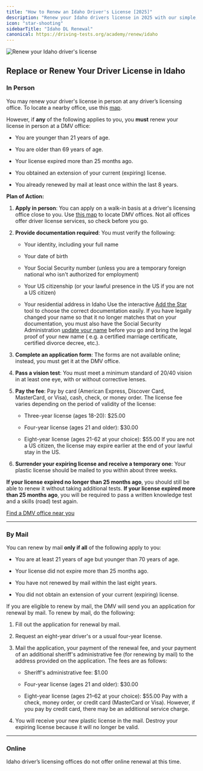 ```yaml
---
title: "How to Renew an Idaho Driver's License [2025]"
description: "Renew your Idaho drivers license in 2025 with our simple, step-by-step guide. Find all the necessary requirements, forms, fees, and online renewal options to ensure a hassle-free experience. Stay legal and avoid fines - start your renewal process now!"
icon: "star-shooting"
sidebarTitle: "Idaho DL Renewal"
canonical: https://driving-tests.org/academy/renew/idaho
---
```


![Renew your Idaho driver's license](https://driving-tests.org/wp-content/uploads/2024/07/renew-idaho-drivers-license.jpg)

## Replace or Renew Your Driver License in Idaho

### In Person

You may renew your driver's license in person at any driver’s licensing office. To locate a nearby office, use this [map](https://driving-tests.org/dmv-near-me/idaho-dmv-office-locations/).

However, if **any** of the following applies to you, you **must** renew your license in person at a DMV office:

* You are younger than 21 years of age.

* You are older than 69 years of age.

* Your license expired more than 25 months ago.

* You obtained an extension of your current (expiring) license.

* You already renewed by mail at least once within the last 8 years.

**Plan of Action:**

1. **Apply in person**: You can apply on a walk-in basis at a driver's licensing office close to you. Use [this map](https://driving-tests.org/dmv-near-me/idaho-dmv-office-locations/) to locate DMV offices. Not all offices offer driver license services, so check before you go.

2. **Provide documentation required**: You must verify the following:

   * Your identity, including your full name

   * Your date of birth

   * Your Social Security number (unless you are a temporary foreign national who isn't authorized for employment)

   * Your US citizenship (or your lawful presence in the US if you are not a US citizen)

   * Your residential address in Idaho
     Use the interactive [Add the Star](http://itd.idaho.gov/starcard/add-the-star-tool-01.html) tool to choose the correct documentation easily.
     If you have legally changed your name so that it no longer matches that on your documentation, you must also have the Social Security Administration [update your name](https://faq.ssa.gov/link/portal/34011/34019/Article/3749/How-do-I-change-or-correct-my-name-on-my-Social-Security-number-card) before you go and bring the legal proof of your new name ( e.g. a certified marriage certificate, certified divorce decree, etc.).

3. **Complete an application form**: The forms are not available online; instead, you must get it at the DMV office.

4. **Pass a vision test**: You must meet a minimum standard of 20/40 vision in at least one eye, with or without corrective lenses.

5. **Pay the fee**: Pay by card (American Express, Discover Card, MasterCard, or Visa), cash, check, or money order. The license fee varies depending on the period of validity of the license:

   * Three-year license (ages 18-20): $25.00

   * Four-year license (ages 21 and older): $30.00

   * Eight-year license (ages 21-62 at your choice): $55.00
     If you are not a US citizen, the license may expire earlier at the end of your lawful stay in the US.

6. **Surrender your expiring license and receive a temporary one**: Your plastic license should be mailed to you within about three weeks.

**If your license expired no longer than 25 months ago**, you should still be able to renew it without taking additional tests.
**If your license expired more than 25 months ago**, you will be required to pass a written knowledge test and a skills (road) test again.

[Find a DMV office near you](https://driving-tests.org/dmv-near-me/)

***

### By Mail

You can renew by mail **only if all** of the following apply to you:

* You are at least 21 years of age but younger than 70 years of age.

* Your license did not expire more than 25 months ago.

* You have not renewed by mail within the last eight years.

* You did not obtain an extension of your current (expiring) license.

If you are eligible to renew by mail, the DMV will send you an application for renewal by mail. To renew by mail, do the following:

1. Fill out the application for renewal by mail.

2. Request an eight-year driver's or a usual four-year license.

3. Mail the application, your payment of the renewal fee, and your payment of an additional sheriff's administrative fee (for renewing by mail) to the address provided on the application. The fees are as follows:

   * Sheriff's administrative fee: $1.00

   * Four-year license (ages 21 and older): $30.00

   * Eight-year license (ages 21–62 at your choice): $55.00
     Pay with a check, money order, or credit card (MasterCard or Visa). However, if you pay by credit card, there may be an additional service charge.

4. You will receive your new plastic license in the mail. Destroy your expiring license because it will no longer be valid.

***

### Online

Idaho driver’s licensing offices do not offer online renewal at this time.

<Snippet file="renewal-state-block.mdx" />